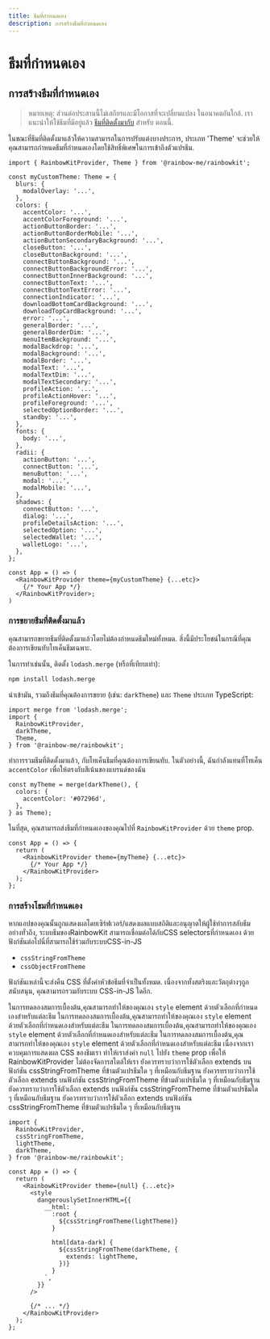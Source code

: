 ```yaml
---
title: ธีมที่กำหนดเอง
description: การสร้างธีมที่กำหนดเอง
---
```


# ธีมที่กำหนดเอง

## การสร้างธีมที่กำหนดเอง

> หมายเหตุ: ส่วนต่อประสานนี้ไม่เสถียรและมีโอกาสที่จะเปลี่ยนแปลง
> ในอนาคตอันใกล้. เราแนะนำให้ใช้ธีมที่มีอยู่แล้ว [ธีมที่ติดตั้งมากับ](/docs/theming) สำหรับ
> ตอนนี้.

ในขณะที่ธีมที่ติดตั้งมาแล้วให้ความสามารถในการปรับแต่งบางประการ, ประเภท 'Theme' จะช่วยให้คุณสามารถกำหนดธีมที่กำหนดเองโดยใช้สิทธิ์พิเศษในการเข้าถึงตัวแปรธีม.

```tsx
import { RainbowKitProvider, Theme } from '@rainbow-me/rainbowkit';

const myCustomTheme: Theme = {
  blurs: {
    modalOverlay: '...',
  },
  colors: {
    accentColor: '...',
    accentColorForeground: '...',
    actionButtonBorder: '...',
    actionButtonBorderMobile: '...',
    actionButtonSecondaryBackground: '...',
    closeButton: '...',
    closeButtonBackground: '...',
    connectButtonBackground: '...',
    connectButtonBackgroundError: '...',
    connectButtonInnerBackground: '...',
    connectButtonText: '...',
    connectButtonTextError: '...',
    connectionIndicator: '...',
    downloadBottomCardBackground: '...',
    downloadTopCardBackground: '...',
    error: '...',
    generalBorder: '...',
    generalBorderDim: '...',
    menuItemBackground: '...',
    modalBackdrop: '...',
    modalBackground: '...',
    modalBorder: '...',
    modalText: '...',
    modalTextDim: '...',
    modalTextSecondary: '...',
    profileAction: '...',
    profileActionHover: '...',
    profileForeground: '...',
    selectedOptionBorder: '...',
    standby: '...',
  },
  fonts: {
    body: '...',
  },
  radii: {
    actionButton: '...',
    connectButton: '...',
    menuButton: '...',
    modal: '...',
    modalMobile: '...',
  },
  shadows: {
    connectButton: '...',
    dialog: '...',
    profileDetailsAction: '...',
    selectedOption: '...',
    selectedWallet: '...',
    walletLogo: '...',
  },
};

const App = () => (
  <RainbowKitProvider theme={myCustomTheme} {...etc}>
    {/* Your App */}
  </RainbowKitProvider>;
)
```

### การขยายธีมที่ติดตั้งมาแล้ว

คุณสามารถขยายธีมที่ติดตั้งมาแล้วโดยไม่ต้องกำหนดธีมใหม่ทั้งหมด. สิ่งนี้มีประโยชน์ในกรณีที่คุณต้องการเขียนทับโทเค็นธีมเฉพาะ.

ในการทำเช่นนั้น, ติดตั้ง `lodash.merge` (หรือที่เทียบเท่า):

```bash
npm install lodash.merge
```

นำเข้ามัน, รวมถึงธีมที่คุณต้องการขยาย (เช่น: `darkTheme`) และ `Theme` ประเภท TypeScript:

```tsx
import merge from 'lodash.merge';
import {
  RainbowKitProvider,
  darkTheme,
  Theme,
} from '@rainbow-me/rainbowkit';
```

ทำการรวมธีมที่ติดตั้งมาแล้ว, กับโทเค็นธีมที่คุณต้องการเขียนทับ. ในตัวอย่างนี้, ฉันกำลังแทนที่โทเค็น `accentColor` เพื่อให้ตรงกับสีเน้นของแบรนด์ของฉัน

```tsx
const myTheme = merge(darkTheme(), {
  colors: {
    accentColor: '#07296d',
  },
} as Theme);
```

ในที่สุด, คุณสามารถส่งธีมที่กำหนดเองของคุณไปที่ `RainbowKitProvider` ด้วย `theme` prop.

```tsx
const App = () => {
  return (
    <RainbowKitProvider theme={myTheme} {...etc}>
      {/* Your App */}
    </RainbowKitProvider>
  );
};
```

### การสร้างโธมที่กำหนดเอง

หากแอปของคุณนั้นถูกแสดงผลโดยเซิร์ฟเวอร์/แสดงผลแบบสถิติและอนุญาตให้ผู้ใช้ทำการสลับธีมอย่างทั่วถึง, ระบบธีมของRainbowKit สามารถเชื่อมต่อได้กับCSS selectorsที่กำหนดเอง ด้วยฟังก์ชันต่อไปนี่ที่สามารถใช้ร่วมกับระบบCSS-in-JS

- `cssStringFromTheme`
- `cssObjectFromTheme`

ฟังก์ชันเหล่านี้จะส่งคืน CSS ที่ตั้งค่าหัวข้อธีมที่จำเป็นทั้งหมด. เนื่องจากทั้งสตริงและวัตถุต่างๆถูกสนับสนุน, คุณสามารถรวมกับระบบ CSS-in-JS ใดอีก.

ในการทดลองสมการเบื้องต้น,คุณสามารถทำให้ของคุณเอง `style` element ด้วยตัวเลือกที่กำหนดเองสำหรับแต่ละธีม ในการทดลองสมการเบื้องต้น,คุณสามารถทำให้ของคุณเอง `style` element ด้วยตัวเลือกที่กำหนดเองสำหรับแต่ละธีม ในการทดลองสมการเบื้องต้น,คุณสามารถทำให้ของคุณเอง `style` element ด้วยตัวเลือกที่กำหนดเองสำหรับแต่ละธีม ในการทดลองสมการเบื้องต้น,คุณสามารถทำให้ของคุณเอง `style` element ด้วยตัวเลือกที่กำหนดเองสำหรับแต่ละธีม เนื่องจากเราควบคุมการแสดงผล CSS ของธีมเรา ทำให้เราส่งค่า `null` ไปยัง `theme` prop เพื่อให้ RainbowKitProvider ไม่ต้องจัดการสไตล์ให้เรา ยังควรทราบว่าการใช้ตัวเลือก extends บนฟังก์ชัน cssStringFromTheme ที่ข้ามตัวแปรธีมใด ๆ ที่เหมือนกับธีมฐาน ยังควรทราบว่าการใช้ตัวเลือก extends บนฟังก์ชัน cssStringFromTheme ที่ข้ามตัวแปรธีมใด ๆ ที่เหมือนกับธีมฐาน ยังควรทราบว่าการใช้ตัวเลือก extends บนฟังก์ชัน cssStringFromTheme ที่ข้ามตัวแปรธีมใด ๆ ที่เหมือนกับธีมฐาน ยังควรทราบว่าการใช้ตัวเลือก extends บนฟังก์ชัน cssStringFromTheme ที่ข้ามตัวแปรธีมใด ๆ ที่เหมือนกับธีมฐาน

```tsx
import {
  RainbowKitProvider,
  cssStringFromTheme,
  lightTheme,
  darkTheme,
} from '@rainbow-me/rainbowkit';

const App = () => {
  return (
    <RainbowKitProvider theme={null} {...etc}>
      <style
        dangerouslySetInnerHTML={{
          __html: `
            :root {
              ${cssStringFromTheme(lightTheme)}
            }

            html[data-dark] {
              ${cssStringFromTheme(darkTheme, {
                extends: lightTheme,
              })}
            }
          `,
        }}
      />

      {/* ... */}
    </RainbowKitProvider>
  );
};
```

